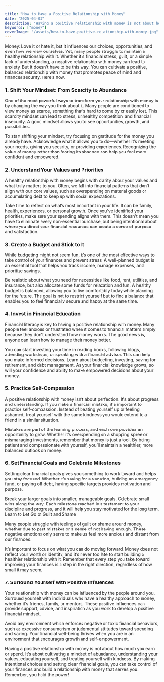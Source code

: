 ```yaml
---

title: "How to Have a Positive Relationship with Money"
date: "2025-04-03"
description: "Having a positive relationship with money is not about how much you earn or spend. It’s about cultivating a mindset of abundance, understanding your values, educating yourself, and treating yourself with kindness. By making intentional choices and setting clear financial goals, you can take control of your finances and build a relationship with money that serves you. Remember, you hold the power!"
keywords: ["money"]
coverImage: "/assets/how-to-have-positive-relationship-with-money.jpg"
---
```

Money: Love it or hate it, but it influences our choices, opportunities, and even how we view ourselves. Yet, many people struggle to maintain a healthy relationship with it. Whether it's financial stress, guilt, or a simple lack of understanding, a negative relationship with money can lead to anxiety. But it doesn’t have to be this way. You can cultivate a positive, balanced relationship with money that promotes peace of mind and financial security. Here’s how.

### 1. Shift Your Mindset: From Scarcity to Abundance
One of the most powerful ways to transform your relationship with money is by changing the way you think about it. Many people are conditioned to view money as scarce, something that’s hard to come by or easily lost. This scarcity mindset can lead to stress, unhealthy competition, and financial insecurity. A good mindset allows you to see opportunities, growth, and possibilities.

To start shifting your mindset, try focusing on gratitude for the money you already have. Acknowledge what it allows you to do—whether it’s meeting your needs, giving you security, or providing experiences. Recognizing the value of money rather than fearing its absence can help you feel more confident and empowered.

### 2. Understand Your Values and Priorities
A healthy relationship with money begins with clarity about your values and what truly matters to you. Often, we fall into financial patterns that don’t align with our core values, such as overspending on material goods or accumulating debt to keep up with social expectations.

Take time to reflect on what’s most important in your life. It can be family, health, experiences, or personal growth. Once you’ve identified your priorities, make sure your spending aligns with them. This doesn’t mean you have to eliminate every non-essential purchase, but being intentional about where you direct your financial resources can create a sense of purpose and satisfaction.

### 3. Create a Budget and Stick to It
While budgeting might not seem fun, it’s one of the most effective ways to take control of your finances and prevent stress. A well-planned budget is an essential tool that helps you track income, manage expenses, and prioritize savings.

Be realistic about what you need for necessities like food, rent, utilities, and insurance, but also allocate some funds for relaxation and fun. A healthy budget is balanced, allowing you to live comfortably today while planning for the future. The goal is not to restrict yourself but to find a balance that enables you to feel financially secure and happy at the same time.

### 4. Invest in Financial Education
Financial literacy is key to having a positive relationship with money. Many people feel anxious or frustrated when it comes to financial matters simply because they don't understand how money works. The good news is, anyone can learn how to manage their money better.

You can start investing your time in reading books, following blogs, attending workshops, or speaking with a financial advisor. This can help you make informed decisions. Learn about budgeting, investing, saving for retirement, and debt management. As your financial knowledge grows, so will your confidence and ability to make empowered decisions about your money.

### 5. Practice Self-Compassion
A positive relationship with money isn’t about perfection. It's about progress and understanding. If you make a financial mistake, it's important to practice self-compassion. Instead of beating yourself up or feeling ashamed, treat yourself with the same kindness you would extend to a friend in a similar situation.

Mistakes are part of the learning process, and each one provides an opportunity to grow. Whether it’s overspending on a shopping spree or mismanaging investments, remember that money is just a tool. By being patient and compassionate with yourself, you’ll maintain a healthier, more balanced outlook on money.

### 6. Set Financial Goals and Celebrate Milestones
Setting clear financial goals gives you something to work toward and helps you stay focused. Whether it’s saving for a vacation, building an emergency fund, or paying off debt, having specific targets provides motivation and purpose.

Break your larger goals into smaller, manageable goals. Celebrate small wins along the way. Each milestone reached is a testament to your discipline and progress, and it will help you stay motivated for the long term.
Learn to Let Go of Guilt and Shame

Many people struggle with feelings of guilt or shame around money, whether due to past mistakes or a sense of not having enough. These negative emotions only serve to make us feel more anxious and distant from our finances.

It’s important to focus on what you can do moving forward. Money does not reflect your worth or identity, and it’s never too late to start building a healthier relationship with it. Remember that every step you take toward improving your finances is a step in the right direction, regardless of how small it may seem.

### 7. Surround Yourself with Positive Influences
Your relationship with money can be influenced by the people around you. Surround yourself with individuals who have a healthy approach to money, whether it’s friends, family, or mentors. These positive influences can provide support, advice, and inspiration as you work to develop a positive financial mindset.

Avoid any environment which enforces negative or toxic financial behaviors, such as excessive consumerism or judgmental attitudes toward spending and saving. Your financial well-being thrives when you are in an environment that encourages growth and self-empowerment.

Having a positive relationship with money is not about how much you earn or spend. It’s about cultivating a mindset of abundance, understanding your values, educating yourself, and treating yourself with kindness. By making intentional choices and setting clear financial goals, you can take control of your finances and build a relationship with money that serves you. Remember, you hold the power!

